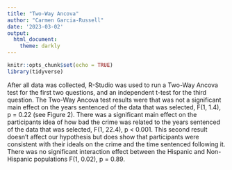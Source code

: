 ```yaml
---
title: "Two-Way Ancova"
author: "Carmen Garcia-Russell"
date: '2023-03-02'
output:
  html_document:
    theme: darkly
---
```


```r
knitr::opts_chunk$set(echo = TRUE)
library(tidyverse)
```

After all data was collected, R-Studio was used to run a Two-Way Ancova test for the first two questions, and an independent t-test for the third question. The Two-Way Ancova test results were that was not a significant main effect on the years sentenced of the data that was selected, F(1, 1.4), p = 0.22 (see Figure 2). There was a significant main effect on the participants idea of how bad the crime was related to the years sentenced of the data that was selected, F(1, 22.4), p < 0.001. This second result doesn’t affect our hypothesis but does show that participants were consistent with their ideals on the crime and the time sentenced following it. There was no significant interaction effect between the Hispanic and Non-Hispanic populations F(1, 0.02), p = 0.89.